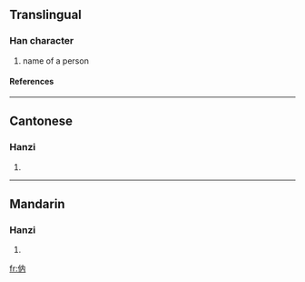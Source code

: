 ==Translingual==
===Han character===
{{Han char|rn=9|rad=人|as=04|sn=6|four=|canj=人人月 (OOB)}}
# name of a person
====References====
{{Han ref|kx=0096.090|hdz=10122.010|uh=343B|ud=13371}}

----
==Cantonese==
===Hanzi===
{{yue-hanzi|jyut=|y=fu1, mou5 noi6}}
# {{defn|Cantonese}}

----
==Mandarin==
===Hanzi===
{{cmn-hanzi|pin=[[nèi]] (nei4)|wg=nei<sup>4</sup>}}
# {{defn|Mandarin}}

[[fr:㐻]]